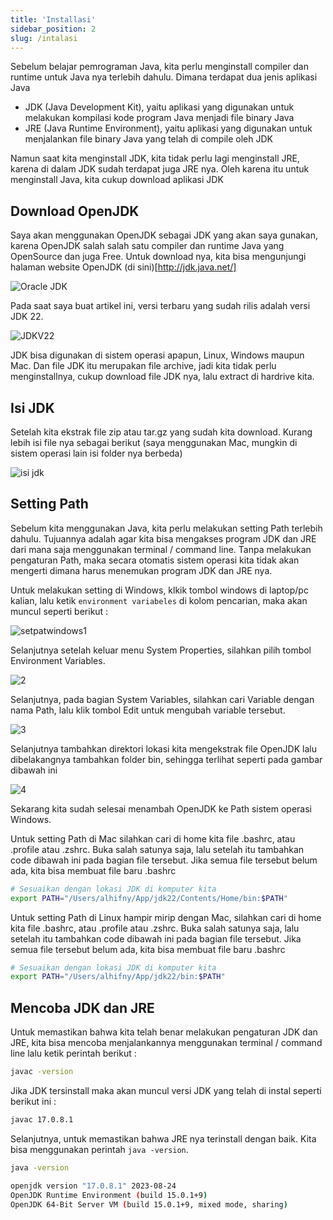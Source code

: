 ```yaml
---
title: 'Installasi'
sidebar_position: 2
slug: /intalasi
---
```


Sebelum belajar pemrograman Java, kita perlu menginstall compiler dan runtime untuk Java nya terlebih dahulu. Dimana terdapat dua jenis aplikasi Java

- JDK (Java Development Kit), yaitu aplikasi yang digunakan untuk melakukan kompilasi kode program Java menjadi file binary Java
- JRE (Java Runtime Environment), yaitu aplikasi yang digunakan untuk menjalankan file binary Java yang telah di compile oleh JDK

Namun saat kita menginstall JDK, kita tidak perlu lagi menginstall JRE, karena di dalam JDK sudah terdapat juga JRE nya. Oleh karena itu untuk menginstall Java, kita cukup download aplikasi JDK

## Download OpenJDK

Saya akan menggunakan OpenJDK sebagai JDK yang akan saya gunakan, karena OpenJDK salah salah satu compiler dan runtime Java yang OpenSource dan juga Free. Untuk download nya, kita bisa mengunjungi halaman website OpenJDK (di sini)[http://jdk.java.net/]

![Oracle JDK](/img/java/oracel-jdk.png)

Pada saat saya buat artikel ini, versi terbaru yang sudah rilis adalah versi JDK 22.

![JDKV22](/img/java/jdk-v22.png)

JDK bisa digunakan di sistem operasi apapun, Linux, Windows maupun Mac. Dan file JDK itu merupakan file archive, jadi kita tidak perlu menginstallnya, cukup download file JDK nya, lalu extract di hardrive kita.

## Isi JDK

Setelah kita ekstrak file zip atau tar.gz yang sudah kita download. Kurang lebih isi file nya sebagai berikut (saya menggunakan Mac, mungkin di sistem operasi lain isi folder nya berbeda)

![isi jdk](/img/java/isi-jdk.png)

## Setting Path

Sebelum kita menggunakan Java, kita perlu melakukan setting Path terlebih dahulu. Tujuannya adalah agar kita bisa mengakses program JDK dan JRE dari mana saja menggunakan terminal / command line. Tanpa melakukan pengaturan Path, maka secara otomatis sistem operasi kita tidak akan mengerti dimana harus menemukan program JDK dan JRE nya. 


<Tabs>
  <TabItem value="windows" label="Windows">


Untuk melakukan setting di Windows, klkik tombol windows di laptop/pc kalian, lalu ketik `environment variabeles` di kolom pencarian, maka akan muncul seperti berikut : 


![setpatwindows1](/img/java/envoronment-variables.png)

Selanjutnya setelah keluar menu System Properties, silahkan pilih tombol Environment Variables.

![2](/img/java/properties.png)

Selanjutnya, pada bagian System Variables, silahkan cari Variable dengan nama Path, lalu klik tombol Edit untuk mengubah variable tersebut.

![3](/img/java/windows-3.png)

Selanjutnya tambahkan direktori lokasi kita mengekstrak file OpenJDK lalu dibelakangnya tambahkan folder bin, sehingga terlihat seperti pada gambar dibawah ini

![4](/img/java/windows-4.png)

Sekarang kita sudah selesai menambah OpenJDK ke Path sistem operasi Windows.

  </TabItem>
  <TabItem value="mac" label="Mac">

Untuk setting Path di Mac silahkan cari di home kita file .bashrc, atau .profile atau .zshrc. Buka salah satunya saja, lalu setelah itu tambahkan code dibawah ini pada bagian file tersebut. Jika semua file tersebut belum ada, kita bisa membuat file baru .bashrc

```bash
# Sesuaikan dengan lokasi JDK di komputer kita
export PATH="/Users/alhifny/App/jdk22/Contents/Home/bin:$PATH"
```





  </TabItem>
  <TabItem value="linux" label="Linux" default>

Untuk setting Path di Linux hampir mirip dengan Mac, silahkan cari di home kita file .bashrc, atau .profile atau .zshrc. Buka salah satunya saja, lalu setelah itu tambahkan code dibawah ini pada bagian file tersebut. Jika semua file tersebut belum ada, kita bisa membuat file baru .bashrc

```bash
# Sesuaikan dengan lokasi JDK di komputer kita
export PATH="/Users/alhifny/App/jdk22/bin:$PATH"
```

  </TabItem>
</Tabs>

## Mencoba JDK dan JRE

Untuk memastikan bahwa kita telah benar melakukan pengaturan JDK dan JRE, kita bisa mencoba menjalankannya menggunakan terminal / command line lalu ketik perintah berikut : 

```bash title="CMD"
javac -version
```
Jika JDK tersinstall maka akan muncul versi JDK yang telah di instal seperti berikut ini : 

```bash title="OUTPUT"
javac 17.0.8.1
```

Selanjutnya, untuk memastikan bahwa JRE nya terinstall dengan baik. Kita bisa menggunakan perintah `java -version`.

```bash title="CMD"
java -version
```

```bash title="OUTPUT"
openjdk version "17.0.8.1" 2023-08-24
OpenJDK Runtime Environment (build 15.0.1+9)
OpenJDK 64-Bit Server VM (build 15.0.1+9, mixed mode, sharing)
```
